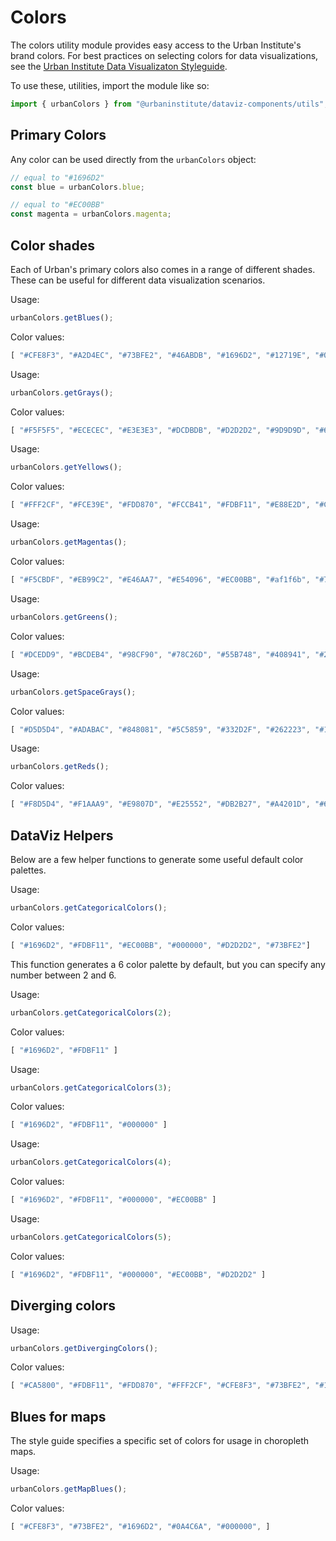 
<Meta title="utils/urbanColors" />

# Colors

The colors utility module provides easy access to the Urban Institute's brand colors. For best practices on selecting colors for data visualizations, see the [Urban Institute Data Visualizaton Styleguide](https://urbaninstitute.github.io/graphics-styleguide/#color).

To use these, utilities, import the module like so:

```js
import { urbanColors } from "@urbaninstitute/dataviz-components/utils";
```

## Primary Colors

<ColorPalette>
  <ColorItem
    title="Primary Colors"
     subtitle=""
     colors={{
      "blue": urbanColors.blue,
      "gray": urbanColors.gray,
      "black": urbanColors.black,
      "yellow": urbanColors.yellow,
      "magenta": urbanColors.magenta,
      "green": urbanColors.green,
      "space_gray": urbanColors.space_gray,
      "red": urbanColors.red,
    }}
  />

</ColorPalette>


Any color can be used directly from the `urbanColors` object:

```js
// equal to "#1696D2"
const blue = urbanColors.blue;

// equal to "#EC00BB"
const magenta = urbanColors.magenta;
```


## Color shades

Each of Urban's primary colors also comes in a range of different shades. These can be useful for different data visualization scenarios.


<ColorPalette>
  <ColorItem
    title="Blue shades"
     subtitle=""
     colors={urbanColors.getBlues()}
  />
</ColorPalette>

Usage:
```js
urbanColors.getBlues();
```

Color values:
```js
[ "#CFE8F3", "#A2D4EC", "#73BFE2", "#46ABDB", "#1696D2", "#12719E", "#0A4C6A", "#062635" ]
```

<ColorPalette>
  <ColorItem
    title="Gray shades"
     subtitle=""
     colors={urbanColors.getGrays()}
  />
</ColorPalette>

Usage:
```js
urbanColors.getGrays();
```

Color values:
```js
[ "#F5F5F5", "#ECECEC", "#E3E3E3", "#DCDBDB", "#D2D2D2", "#9D9D9D", "#696969", "#353535" ]
```

<ColorPalette>
  <ColorItem
    title="Yellow shades"
     subtitle=""
     colors={urbanColors.getYellows()}
  />
</ColorPalette>

Usage:
```js
urbanColors.getYellows();
```

Color values:
```js
[ "#FFF2CF", "#FCE39E", "#FDD870", "#FCCB41", "#FDBF11", "#E88E2D", "#CA5800", "#843215" ]
```

<ColorPalette>
  <ColorItem
    title="Magenta shades"
     subtitle=""
     colors={urbanColors.getMagentas()}
  />
</ColorPalette>

Usage:
```js
urbanColors.getMagentas();
```
Color values:
```js
[ "#F5CBDF", "#EB99C2", "#E46AA7", "#E54096", "#EC00BB", "#af1f6b", "#761548", "#351123" ]
```

<ColorPalette>
  <ColorItem
    title="Green shades"
     subtitle=""
     colors={urbanColors.getGreens()}
  />
</ColorPalette>

Usage:
```js
urbanColors.getGreens();
```

Color values:
```js
[ "#DCEDD9", "#BCDEB4", "#98CF90", "#78C26D", "#55B748", "#408941", "#2C5C2D", "#1A2E19" ]
```

<ColorPalette>
  <ColorItem
    title="Space gray shades"
     subtitle=""
     colors={urbanColors.getSpaceGrays()}
  />
</ColorPalette>

Usage:
```js
urbanColors.getSpaceGrays();
```

Color values:
```js
[ "#D5D5D4", "#ADABAC", "#848081", "#5C5859", "#332D2F", "#262223", "#1A1717", "#0E0C0D" ]
```

<ColorPalette>
  <ColorItem
    title="Red shades"
     subtitle=""
     colors={urbanColors.getReds()}
  />
</ColorPalette>

Usage:
```js
urbanColors.getReds();
```

Color values:
```js
[ "#F8D5D4", "#F1AAA9", "#E9807D", "#E25552", "#DB2B27", "#A4201D", "#6E1614", "#1A2E19" ]
```

## DataViz Helpers

Below are a few helper functions to generate some useful default color palettes.


<ColorPalette>
  <ColorItem
    title="Categorical colors"
     subtitle=""
     colors={urbanColors.getCategoricalColors()}
  />
</ColorPalette>

Usage:
```js
urbanColors.getCategoricalColors();
```

Color values:
```js
[ "#1696D2", "#FDBF11", "#EC00BB", "#000000", "#D2D2D2", "#73BFE2"]
```

This function generates a 6 color palette by default, but you can specify any number between 2 and 6.

<ColorPalette>
  <ColorItem
    title="Categorical colors"
     subtitle="2 colors"
     colors={urbanColors.getCategoricalColors(2)}
  />
</ColorPalette>

Usage:
```js
urbanColors.getCategoricalColors(2);
```

Color values:
```js
[ "#1696D2", "#FDBF11" ]
```

<ColorPalette>
  <ColorItem
    title="Categorical colors"
     subtitle="3 colors"
     colors={urbanColors.getCategoricalColors(3)}
  />
</ColorPalette>

Usage:
```js
urbanColors.getCategoricalColors(3);
```

Color values:
```js
[ "#1696D2", "#FDBF11", "#000000" ]
```

<ColorPalette>
  <ColorItem
    title="Categorical colors"
     subtitle="4 colors"
     colors={urbanColors.getCategoricalColors(4)}
  />
</ColorPalette>

Usage:
```js
urbanColors.getCategoricalColors(4);
```

Color values:
```js
[ "#1696D2", "#FDBF11", "#000000", "#EC00BB" ]
```

<ColorPalette>
  <ColorItem
    title="Categorical colors"
     subtitle="5 colors"
     colors={urbanColors.getCategoricalColors(5)}
  />
</ColorPalette>

Usage:
```js
urbanColors.getCategoricalColors(5);
```

Color values:
```js
[ "#1696D2", "#FDBF11", "#000000", "#EC00BB", "#D2D2D2" ]
```

## Diverging colors

<ColorPalette>
  <ColorItem
    title="Diverging colors"
     subtitle="Useful for maps with diverging data"
     colors={urbanColors.getDivergingColors()}
  />
</ColorPalette>

Usage:
```js
urbanColors.getDivergingColors();
```

Color values:
```js
[ "#CA5800", "#FDBF11", "#FDD870", "#FFF2CF", "#CFE8F3", "#73BFE2", "#1696D2", "#0A4C6A" ]
```

## Blues for maps

The style guide specifies a specific set of colors for usage in choropleth maps.

<ColorPalette>
  <ColorItem
    title="Blue colors for maps"
     subtitle=""
     colors={urbanColors.getMapBlues()}
  />
</ColorPalette>

Usage:
```js
urbanColors.getMapBlues();
```

Color values:
```js
[ "#CFE8F3", "#73BFE2", "#1696D2", "#0A4C6A", "#000000", ]
```
